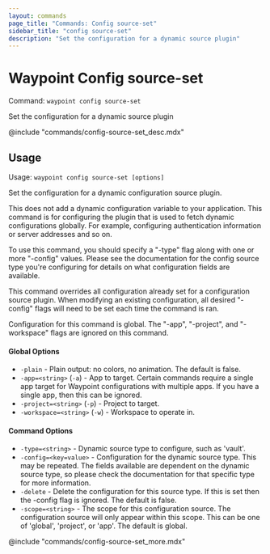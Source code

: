 ```yaml
---
layout: commands
page_title: "Commands: Config source-set"
sidebar_title: "config source-set"
description: "Set the configuration for a dynamic source plugin"
---
```


# Waypoint Config source-set

Command: `waypoint config source-set`

Set the configuration for a dynamic source plugin

@include "commands/config-source-set_desc.mdx"

## Usage

Usage: `waypoint config source-set [options]`


  Set the configuration for a dynamic configuration source plugin.

  This does not add a dynamic configuration variable to your application.
  This command is for configuring the plugin that is used to fetch dynamic
  configurations globally. For example, configuring authentication information
  or server addresses and so on.

  To use this command, you should specify a "-type" flag along with one or more
  "-config" values. Please see the documentation for the config source type
  you're configuring for details on what configuration fields are available.

  This command overrides all configuration already set for a configuration
  source plugin. When modifying an existing configuration, all desired
  "-config" flags will need to be set each time the command is ran.

  Configuration for this command is global. The "-app", "-project", and
  "-workspace" flags are ignored on this command.

#### Global Options

- `-plain` - Plain output: no colors, no animation. The default is false.
- `-app=<string>` (`-a`) - App to target. Certain commands require a single app target for Waypoint configurations with multiple apps. If you have a single app, then this can be ignored.
- `-project=<string>` (`-p`) - Project to target.
- `-workspace=<string>` (`-w`) - Workspace to operate in.

#### Command Options

- `-type=<string>` - Dynamic source type to configure, such as 'vault'.
- `-config=<key=value>` - Configuration for the dynamic source type. This may be repeated. The fields available are dependent on the dynamic source type, so please check the documentation for that specific type for more information.
- `-delete` - Delete the configuration for this source type. If this is set then the -config flag is ignored. The default is false.
- `-scope=<string>` - The scope for this configuration source. The configuration source will only appear within this scope. This can be one of 'global', 'project', or 'app'. The default is global.

@include "commands/config-source-set_more.mdx"
